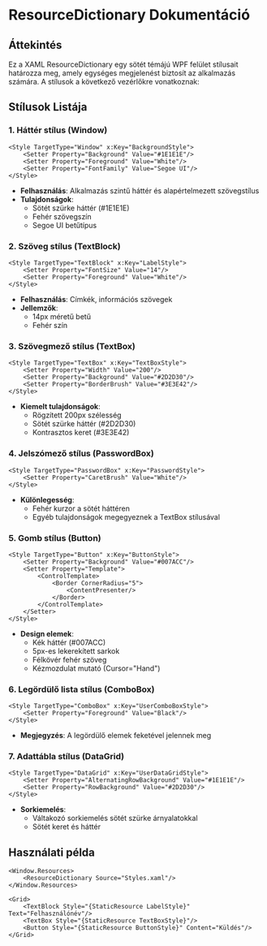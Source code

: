 # ResourceDictionary Dokumentáció

## **Áttekintés**
Ez a XAML ResourceDictionary egy sötét témájú WPF felület stílusait határozza meg, amely egységes megjelenést biztosít az alkalmazás számára. A stílusok a következő vezérlőkre vonatkoznak:

## **Stílusok Listája**

### **1. Háttér stílus (Window)**
```xaml
<Style TargetType="Window" x:Key="BackgroundStyle">
    <Setter Property="Background" Value="#1E1E1E"/>
    <Setter Property="Foreground" Value="White"/>
    <Setter Property="FontFamily" Value="Segoe UI"/>
</Style>
```
- **Felhasználás**: Alkalmazás szintű háttér és alapértelmezett szövegstílus
- **Tulajdonságok**:
  - Sötét szürke háttér (#1E1E1E)
  - Fehér szövegszín
  - Segoe UI betűtípus

### **2. Szöveg stílus (TextBlock)**
```xaml
<Style TargetType="TextBlock" x:Key="LabelStyle">
    <Setter Property="FontSize" Value="14"/>
    <Setter Property="Foreground" Value="White"/>
</Style>
```
- **Felhasználás**: Címkék, információs szövegek
- **Jellemzők**:
  - 14px méretű betű
  - Fehér szín

### **3. Szövegmező stílus (TextBox)**
```xaml
<Style TargetType="TextBox" x:Key="TextBoxStyle">
    <Setter Property="Width" Value="200"/>
    <Setter Property="Background" Value="#2D2D30"/>
    <Setter Property="BorderBrush" Value="#3E3E42"/>
</Style>
```
- **Kiemelt tulajdonságok**:
  - Rögzített 200px szélesség
  - Sötét szürke háttér (#2D2D30)
  - Kontrasztos keret (#3E3E42)

### **4. Jelszómező stílus (PasswordBox)**
```xaml
<Style TargetType="PasswordBox" x:Key="PasswordStyle">
    <Setter Property="CaretBrush" Value="White"/>
</Style>
```
- **Különlegesség**:
  - Fehér kurzor a sötét háttéren
  - Egyéb tulajdonságok megegyeznek a TextBox stílusával

### **5. Gomb stílus (Button)**
```xaml
<Style TargetType="Button" x:Key="ButtonStyle">
    <Setter Property="Background" Value="#007ACC"/>
    <Setter Property="Template">
        <ControlTemplate>
            <Border CornerRadius="5">
                <ContentPresenter/>
            </Border>
        </ControlTemplate>
    </Setter>
</Style>
```
- **Design elemek**:
  - Kék háttér (#007ACC)
  - 5px-es lekerekített sarkok
  - Félkövér fehér szöveg
  - Kézmozdulat mutató (Cursor="Hand")

### **6. Legördülő lista stílus (ComboBox)**
```xaml
<Style TargetType="ComboBox" x:Key="UserComboBoxStyle">
    <Setter Property="Foreground" Value="Black"/>
</Style>
```
- **Megjegyzés**: A legördülő elemek feketével jelennek meg

### **7. Adattábla stílus (DataGrid)**
```xaml
<Style TargetType="DataGrid" x:Key="UserDataGridStyle">
    <Setter Property="AlternatingRowBackground" Value="#1E1E1E"/>
    <Setter Property="RowBackground" Value="#2D2D30"/>
</Style>
```
- **Sorkiemelés**:
  - Váltakozó sorkiemelés sötét szürke árnyalatokkal
  - Sötét keret és háttér

## **Használati példa**
```xaml
<Window.Resources>
    <ResourceDictionary Source="Styles.xaml"/>
</Window.Resources>

<Grid>
    <TextBlock Style="{StaticResource LabelStyle}" Text="Felhasználónév"/>
    <TextBox Style="{StaticResource TextBoxStyle}"/>
    <Button Style="{StaticResource ButtonStyle}" Content="Küldés"/>
</Grid>
```